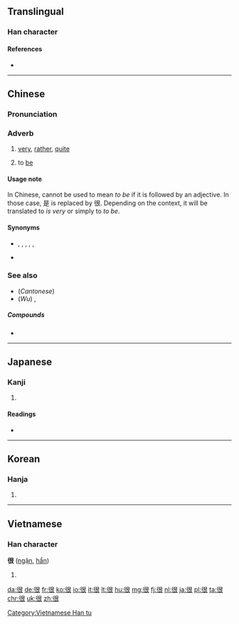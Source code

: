 ==Translingual==
{{stroke order}}
===Han character===
{{Han char|rn=60|rad=彳|as=06|sn=9|four=2723<sub>2</sub>|canj=竹人日女 (HOAV)|ids=⿰[[彳]][[艮]]}}

====References====
* {{Han ref|kx=0366.130|dkj=10093|dj=0687.070|hdz=20822.010|uh=5F88|ud=24456|bh=ABDC|bd=43996}}

----

==Chinese==
{{zh-forms}}

===Pronunciation===
{{zh-pron
|m=hěn
|ma=y
|c=han2
|h=pfs=hàn
|mn=hún
|w=2hen
|mc=y
|oc=y
|cat=adv
}}

===Adverb===
{{zh-adv}}

# {{context|Beginning Mandarin|lang=zh|sort=hen3}} [[very]], [[rather]], [[quite]]
#: {{zh-usex|我 很 喜歡。|I like it very much.|link=yes}}
# {{n-g|(when linking a noun and an adjective)}} to [[be]]
#: {{zh-usex|我 '''很''' 餓。|I am hungry.|link=yes}}

====Usage note====
In Chinese, {{zh-l|是}} cannot be used to mean ''to be'' if it is followed by an adjective. In those case, 是 is replaced by 很. Depending on the context, it will be translated to ''is very'' or simply to ''to be''.
{{zh-usex|他 很 高兴。|He is (very) happy|in_notes=y}}

====Synonyms====
* {{zh-l|非常|very, highly}}, {{zh-l|十分|extremly}}, {{zh-l|太|extremely, too much}}, {{zh-l|挺|very}}, {{zh-l|好}}, {{zh-l|蠻/蛮|very}}
* {{zh-l|是|to be}}

===See also===
* (''Cantonese'') {{zh-l|好}}
* (''Wu'') {{zh-l|蠻/蛮}}, {{zh-l|老}}

=====Compounds=====
* {{zh-l|很少}}

----

==Japanese==

===Kanji===
{{ja-kanji|grade=|rs=彳06}}

# {{defn|lang=ja|sort=彳06}}

====Readings====
* {{ja-readings|on=[[こん]] (kon)|kun=[[もとる]] (motoru)}}

----

==Korean==

===Hanja===
{{ko-hanja|hangeul=흔|eumhun=|rv=heun|mr=hŭn|y=hun}}

# {{defn|lang=ko|sort=彳06}}

----

==Vietnamese==

===Han character===
'''很''' ([[ngận]], [[hẩn]])

# {{defn|lang=vi}}

[[Category:Vietnamese Han tu]]

[[da:很]]
[[de:很]]
[[fr:很]]
[[ko:很]]
[[io:很]]
[[it:很]]
[[lt:很]]
[[hu:很]]
[[mg:很]]
[[fj:很]]
[[nl:很]]
[[ja:很]]
[[pl:很]]
[[ta:很]]
[[chr:很]]
[[uk:很]]
[[zh:很]]